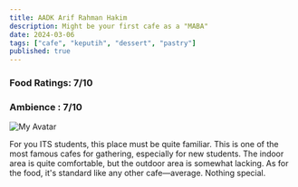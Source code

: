 ```yaml
---
title: AADK Arif Rahman Hakim
description: Might be your first cafe as a "MABA"
date: 2024-03-06
tags: ["cafe", "keputih", "dessert", "pastry"]
published: true
---
```


### Food Ratings: 7/10
### Ambience : 7/10

![My Avatar](/aadk.jpg)

For you ITS students, this place must be quite familiar. This is one of the most famous cafes for gathering, especially for new students. The indoor area is quite comfortable, but the outdoor area is somewhat lacking. As for the food, it's standard like any other cafe—average. Nothing special.
